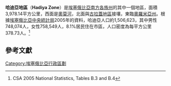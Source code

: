 '''哈迪亞地區'''（'''Hadiya Zone'''）是[[埃塞俄比亞|埃塞俄比亞]][[南方各族州|南方各族州]]的其中一個地區，面積3,978.14平方公里，西面是[[奧莫河|奧莫河]]，北面與[[古拉蓋地區|古拉蓋地區]]接壤，東臨[[奧羅米亞州|奧羅米亞州]]。根據[[埃塞俄比亞中央統計局|埃塞俄比亞中央統計局]]2005年的資料，哈迪亞人口約1,506,623，其中男性748,074人，女性758,549人，8.1%居民住在市區，人口密度為每平方公里378.73人。<ref>CSA 2005 National Statistics, Tables B.3 and B.4</ref>

==參考文獻==
{{reflist}}
{{coord|display=title}}
{{ethiopia-geo-stub}}
[[Category:埃塞俄比亞行政區劃|Category:埃塞俄比亞行政區劃]]